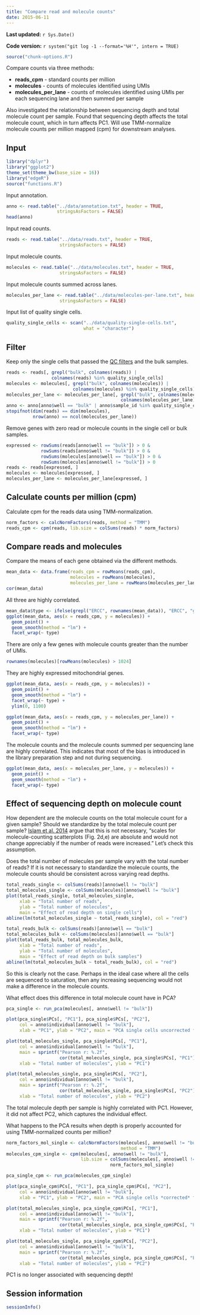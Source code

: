 ```yaml
---
title: "Compare read and molecule counts"
date: 2015-06-11
---
```


**Last updated:** `r Sys.Date()`

**Code version:** `r system("git log -1 --format='%H'", intern = TRUE)`

```r
source("chunk-options.R")
```

Compare counts via three methods:

*  **reads_cpm** - standard counts per million
*  **molecules** - counts of molecules identified using UMIs
*  **molecules_per_lane** - counts of molecules identified using UMIs per each sequencing lane and then summed per sample


Also investigated the relationship between sequencing depth and total molecule count per sample.
Found that sequencing depth affects the total molecule count, which in turn affects PC1.
Will use TMM-normalize molecule counts per million mapped (cpm) for downstream analyses.

## Input

```r
library("dplyr")
library("ggplot2")
theme_set(theme_bw(base_size = 16))
library("edgeR")
source("functions.R")
```

Input annotation.

```r
anno <- read.table("../data/annotation.txt", header = TRUE,
                   stringsAsFactors = FALSE)
head(anno)
```

Input read counts.

```r
reads <- read.table("../data/reads.txt", header = TRUE,
                    stringsAsFactors = FALSE)
```

Input molecule counts.

```r
molecules <- read.table("../data/molecules.txt", header = TRUE,
                    stringsAsFactors = FALSE)
```

Input molecule counts summed across lanes.

```r
molecules_per_lane <- read.table("../data/molecules-per-lane.txt", header = TRUE,
                    stringsAsFactors = FALSE)
```

Input list of quality single cells.

```r
quality_single_cells <- scan("../data/quality-single-cells.txt",
                             what = "character")
```

## Filter

Keep only the single cells that passed the [QC filters](qc-cell-ipsc.html) and the bulk samples.

```r
reads <- reads[, grepl("bulk", colnames(reads)) |
                 colnames(reads) %in% quality_single_cells]
molecules <- molecules[, grepl("bulk", colnames(molecules)) |
                         colnames(molecules) %in% quality_single_cells]
molecules_per_lane <- molecules_per_lane[, grepl("bulk", colnames(molecules_per_lane)) |
                                           colnames(molecules_per_lane) %in% quality_single_cells]
anno <- anno[anno$well == "bulk" | anno$sample_id %in% quality_single_cells, ]
stopifnot(dim(reads) == dim(molecules),
          nrow(anno) == ncol(molecules_per_lane))
```

Remove genes with zero read or molecule counts in the single cell or bulk samples.

```r
expressed <- rowSums(reads[anno$well == "bulk"]) > 0 &
             rowSums(reads[anno$well != "bulk"]) > 0 &
             rowSums(molecules[anno$well == "bulk"]) > 0 &
             rowSums(molecules[anno$well != "bulk"]) > 0
reads <- reads[expressed, ]
molecules <- molecules[expressed, ]
molecules_per_lane <- molecules_per_lane[expressed, ]
```

## Calculate counts per million (cpm)

Calculate cpm for the reads data using TMM-normalization.

```r
norm_factors <- calcNormFactors(reads, method = "TMM")
reads_cpm <- cpm(reads, lib.size = colSums(reads) * norm_factors)
```

## Compare reads and molecules

Compare the means of each gene obtained via the different methods.

```r
mean_data <- data.frame(reads_cpm = rowMeans(reads_cpm),
                        molecules = rowMeans(molecules),
                        molecules_per_lane = rowMeans(molecules_per_lane))
cor(mean_data)
```

All three are highly correlated.

```r
mean_data$type <- ifelse(grepl("ERCC", rownames(mean_data)), "ERCC", "gene")
ggplot(mean_data, aes(x = reads_cpm, y = molecules)) +
  geom_point() +
  geom_smooth(method = "lm") +
  facet_wrap(~ type)
```

There are only a few genes with molecule counts greater than the number of UMIs.

```r
rownames(molecules)[rowMeans(molecules) > 1024]
```

They are highly expressed mitochondrial genes.

```r
ggplot(mean_data, aes(x = reads_cpm, y = molecules)) +
  geom_point() +
  geom_smooth(method = "lm") +
  facet_wrap(~ type) +
  ylim(0, 1100)
```


```r
ggplot(mean_data, aes(x = reads_cpm, y = molecules_per_lane)) +
  geom_point() +
  geom_smooth(method = "lm") +
  facet_wrap(~ type)
```

The molecule counts and the molecule counts summed per sequencing lane are highly correlated.
This indicates that most of the bias is introduced in the library preparation step and not during sequencing.

```r
ggplot(mean_data, aes(x = molecules_per_lane, y = molecules)) +
  geom_point() +
  geom_smooth(method = "lm") +
  facet_wrap(~ type)
```

## Effect of sequencing depth on molecule count

How dependent are the molecule counts on the total molecule count for a given sample?
Should we standardize by the total molecule count per sample?
[Islam et al. 2014][Islam2014] argue that this is not necessary, "scales for molecule-counting scatterplots (Fig. 2d,e) are absolute and would not change appreciably if the number of reads were increased."
Let's check this assumption.

[Islam2014]: http://www.nature.com/nmeth/journal/v11/n2/full/nmeth.2772.html

Does the total number of molecules per sample vary with the total number of reads?
If it is not necessary to standardize the molecule counts, the molecule counts should be consistent across varying read depths.

```r
total_reads_single <- colSums(reads)[anno$well != "bulk"]
total_molecules_single <- colSums(molecules)[anno$well != "bulk"]
plot(total_reads_single, total_molecules_single,
     xlab = "Total number of reads",
     ylab = "Total number of molecules",
     main = "Effect of read depth on single cells")
abline(lm(total_molecules_single ~ total_reads_single), col = "red")
```

```r
total_reads_bulk <- colSums(reads)[anno$well == "bulk"]
total_molecules_bulk <- colSums(molecules)[anno$well == "bulk"]
plot(total_reads_bulk, total_molecules_bulk,
     xlab = "Total number of reads",
     ylab = "Total number of molecules",
     main = "Effect of read depth on bulk samples")
abline(lm(total_molecules_bulk ~ total_reads_bulk), col = "red")
```

So this is clearly not the case.
Perhaps in the ideal case where all the cells are sequenced to saturation, then any increasing sequencing would not make a difference in the molecule counts.

What effect does this difference in total molecule count have in PCA?

```r
pca_single <- run_pca(molecules[, anno$well != "bulk"])
```

```r
plot(pca_single$PCs[, "PC1"], pca_single$PCs[, "PC2"],
     col = anno$individual[anno$well != "bulk"],
     xlab = "PC1", ylab = "PC2", main = "PCA single cells uncorrected for depth")
```

```r
plot(total_molecules_single, pca_single$PCs[, "PC1"],
     col = anno$individual[anno$well != "bulk"],
     main = sprintf("Pearson r: %.2f",
                    cor(total_molecules_single, pca_single$PCs[, "PC1"])),
     xlab = "Total number of molecules", ylab = "PC1")
```

```r
plot(total_molecules_single, pca_single$PCs[, "PC2"],
     col = anno$individual[anno$well != "bulk"],
     main = sprintf("Pearson r: %.2f",
                    cor(total_molecules_single, pca_single$PCs[, "PC2"])),
     xlab = "Total number of molecules", ylab = "PC2")
```

The total molecule depth per sample is highly correlated with PC1.
However, it did not affect PC2, which captures the individual effect.

What happens to the PCA results when depth is properly accounted for using TMM-normalized counts per million?

```r
norm_factors_mol_single <- calcNormFactors(molecules[, anno$well != "bulk"],
                                           method = "TMM")
molecules_cpm_single <- cpm(molecules[, anno$well != "bulk"],
                            lib.size = colSums(molecules[, anno$well != "bulk"]) *
                                       norm_factors_mol_single)
```

```r
pca_single_cpm <- run_pca(molecules_cpm_single)
```

```r
plot(pca_single_cpm$PCs[, "PC1"], pca_single_cpm$PCs[, "PC2"],
     col = anno$individual[anno$well != "bulk"],
     xlab = "PC1", ylab = "PC2", main = "PCA single cells *corrected* for depth")
```

```r
plot(total_molecules_single, pca_single_cpm$PCs[, "PC1"],
     col = anno$individual[anno$well != "bulk"],
     main = sprintf("Pearson r: %.2f",
                    cor(total_molecules_single, pca_single_cpm$PCs[, "PC1"])),
     xlab = "Total number of molecules", ylab = "PC1")
```

```r
plot(total_molecules_single, pca_single_cpm$PCs[, "PC2"],
     col = anno$individual[anno$well != "bulk"],
     main = sprintf("Pearson r: %.2f",
                    cor(total_molecules_single, pca_single_cpm$PCs[, "PC2"])),
     xlab = "Total number of molecules", ylab = "PC2")
```

PC1 is no longer associated with sequencing depth!

## Session information

```r
sessionInfo()
```

